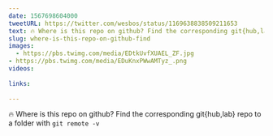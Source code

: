 ```yaml
---
date: 1567698604000
tweetURL: https://twitter.com/wesbos/status/1169638838509211653
text: 🔥 Where is this repo on github? Find the corresponding git{hub,lab} repo to a folder with `git remote -v` 
slug: where-is-this-repo-on-github-find
images:
  - https://pbs.twimg.com/media/EDtkUvfXUAEL_ZF.jpg
- https://pbs.twimg.com/media/EDuKnxPWwAMTyz_.png
videos:
  
links:
  
---
```

🔥 Where is this repo on github? Find the corresponding git{hub,lab} repo to a folder with `git remote -v`
